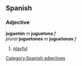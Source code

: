 == Spanish == 
=== Adjective === 
'''juguetón''' ''m'' '''juguetona''' ''f'' <br>
''plural'' '''juguetones''' ''m'' '''juguetonas''' ''f''
# [[playful]] 
[[Category:Spanish adjectives]]